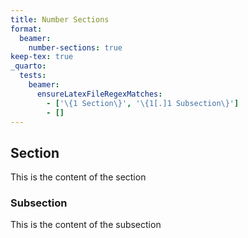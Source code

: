 ```yaml
---
title: Number Sections
format: 
  beamer:
    number-sections: true
keep-tex: true
_quarto:
  tests:
    beamer:
      ensureLatexFileRegexMatches:
        - ['\{1 Section\}', '\{1[.]1 Subsection\}']
        - []
---
```


## Section

This is the content of the section

### Subsection

This is the content of the subsection